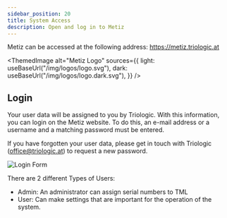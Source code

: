 ```yaml
---
sidebar_position: 20
title: System Access
description: Open and log in to Metiz
---
```



Metiz can be accessed at the following address: https://metiz.triologic.at

<ThemedImage
  alt="Metiz Logo"
  sources={{
    light: useBaseUrl("/img/logos/logo.svg"),
    dark: useBaseUrl("/img/logos/logo.dark.svg"),
  }}
/>

## Login

Your user data will be assigned to you by Triologic. With this information, you can login on the Metiz website. To do this, an e-mail address or a username and a matching password must be entered.

If you have forgotten your user data, please get in touch with Triologic (office@triologic.at) to request a new password.

![Login Form](/img/metiz/login.png)

There are 2 different Types of Users:

- Admin: An administrator can assign serial numbers to TML
- User: Can make settings that are important for the operation of the system.
